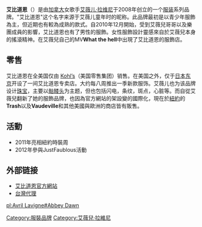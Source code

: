 '''艾比道恩'''（{{lang|en|'''Abbey Dawn'''}}）是由[[加拿大|加拿大]]女歌手[[艾薇儿·拉维尼|艾薇儿·拉维尼]]于2008年创立的一个[[服装|服装]]系列品牌。"艾比道恩"这个名字来源于艾薇儿童年时的昵称。此品牌最初是以青少年服飾為主，但近期也有較為成熟的款式。自2010年12月開始，受到艾薇兒哥哥以及樂團成員的影響，艾比道恩也有了男性的服飾。女性服飾設計靈感來自於艾薇兒本身的搖滾精神。在艾薇兒自己的MV'''What the hell'''中出現了艾比道恩的服飾店。

==零售==
艾比道恩在全美国仅由 [[Kohl’s|Kohl’s]]（美国零售集团）销售。在美国之外，仅于[[日本|日本]][[东京|东京]]开设了一间艾比道恩专卖店。大约每八周推出一季新款服饰。艾薇儿也为该品牌设计[[珠宝|珠宝]]，主要以[[骷髅头|骷髅头]]为主题，但也包括闪电，条纹，斑点，心脏等。而自從艾薇兒翻新了她的服飾品牌，也因為官方網站的架設變的國際化，現在於[[紐約|紐約]]的'''Trash'''以及'''Vaudeville'''和其他美國與歐洲的商店皆有販售。

==活動==
*2011年亮相紐約時裝周
*2012年參與JustFaublous活動

== 外部链接 ==
* [http://www.abbeydawn.com/ 艾比道恩官方網站] {{Wayback|url=http://www.abbeydawn.com/ |date=20210502002149 }}
* [https://web.archive.org/web/20120411112302/http://www.abbeydawn.tw/ 台灣代理]
[[Category:服裝品牌|Category:服裝品牌]]
[[Category:艾薇兒·拉維尼|Category:艾薇兒·拉維尼]]
[[pl:Avril_Lavigne#Abbey_Dawn|pl:Avril Lavigne#Abbey Dawn]]
